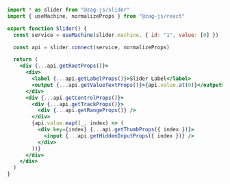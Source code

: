 ```jsx
import * as slider from "@zag-js/slider"
import { useMachine, normalizeProps } from "@zag-js/react"

export function Slider() {
  const service = useMachine(slider.machine, { id: "1", value: [0] })

  const api = slider.connect(service, normalizeProps)

  return (
    <div {...api.getRootProps()}>
      <div>
        <label {...api.getLabelProps()}>Slider Label</label>
        <output {...api.getValueTextProps()}>{api.value.at(0)}</output>
      </div>
      <div {...api.getControlProps()}>
        <div {...api.getTrackProps()}>
          <div {...api.getRangeProps()} />
        </div>
        {api.value.map((_, index) => (
          <div key={index} {...api.getThumbProps({ index })}>
            <input {...api.getHiddenInputProps({ index })} />
          </div>
        ))}
      </div>
    </div>
  )
}
```
